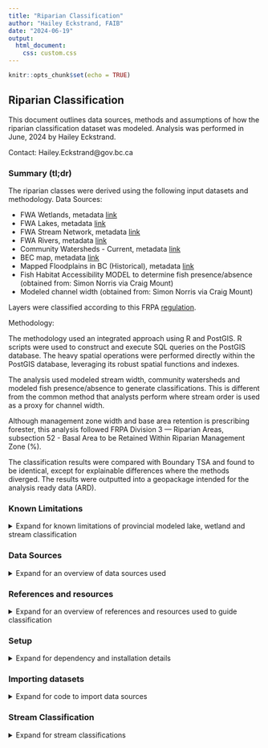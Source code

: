 ---
title: "Riparian Classification"
author: "Hailey Eckstrand, FAIB"
date: "2024-06-19"
output: 
  html_document:
    css: custom.css
---

```{r setup, include=FALSE}
knitr::opts_chunk$set(echo = TRUE)
```

## Riparian Classification

This document outlines data sources, methods and assumptions of how the riparian classification dataset was modeled. Analysis was performed in June, 2024 by Hailey Eckstrand.  

Contact: Hailey.Eckstrand@gov.bc.ca  

### Summary (tl;dr)

The riparian classes were derived using the following input datasets and methodology. 
Data Sources:

* FWA Wetlands, metadata [link](https://catalogue.data.gov.bc.ca/dataset/freshwater-atlas-wetlands)
* FWA Lakes, metadata [link](https://catalogue.data.gov.bc.ca/dataset/freshwater-atlas-lakes)
* FWA Stream Network, metadata [link](https://catalogue.data.gov.bc.ca/dataset/freshwater-atlas-stream-network)
* FWA Rivers, metadata [link](https://catalogue.data.gov.bc.ca/dataset/freshwater-atlas-rivers)
+ Community Watersheds - Current, metadata [link](https://catalogue.data.gov.bc.ca/dataset/community-watersheds-current)
+ BEC map, metadata [link](https://catalogue.data.gov.bc.ca/dataset/bec-map)
+ Mapped Floodplains in BC (Historical), metadata [link](https://catalogue.data.gov.bc.ca/dataset/mapped-floodplains-in-bc-historical-study-area-limits)
+ Fish Habitat Accessibility MODEL to determine fish presence/absence (obtained from: Simon Norris via Craig Mount)
+ Modeled channel width (obtained from: Simon Norris via Craig Mount)

Layers were classified according to this FRPA [regulation](https://www.bclaws.gov.bc.ca/civix/document/id/complete/statreg/14_2004#division_d2e9829).

Methodology: 

The methodology used an integrated approach using R and PostGIS. R scripts were used to construct and execute SQL queries on the PostGIS database. The heavy spatial operations were performed directly within the PostGIS database, leveraging its robust spatial functions and indexes. 

The analysis used modeled stream width, community watersheds and modeled fish presence/absence to generate classifications. This is different from the common method that analysts perform where stream order is used as a proxy for channel width.

Although management zone width and base area retention is prescribing forester, this analysis followed FRPA Division 3 — Riparian Areas, subsection 52 - Basal Area to be Retained Within Riparian Management Zone (%).

The classification results were compared with Boundary TSA and found to be identical, except for explainable differences where the methods diverged.
The results were outputted into a geopackage intended for the analysis ready data (ARD).


### Known Limitations
<details>
  <summary> Expand for known limitations of provincial modeled lake, wetland and stream classification </summary>
  <br>
  
__Analysis Methodology Limitations__

__Double Lined Rivers__ - The classification of double-lined rivers (I.e., FWA Rivers Polygons) differs from regulation. This analysis uses a two-step approach:

1. Each stream reach is classified individually.
2. The most common riparian class among all the stream reaches that intersect with an FWA Rivers Polygon is identified.
The FWA Rivers Polygon is then assigned the most common riparian class from the intersecting stream reaches.

As FWA Rivers are known to be large rivers, it was assumed erroneous if any were classified as S6 (channel width <= 3m), S3 (channel width >= 1.5m and < 5m) or S4 (< 1.5m). Any FWA rivers classified as S6 were altered to S5 and any classified as S3 or S4 were changed to S2. 

Many double-lined rivers were not classified because they lack a stream reach within them. This commonly occurs in braided rivers, where a smaller river polygon is attached to a larger polygon but lacks any stream network linework. In these instances, the FWA polygon was assigned the lowest classification among all touching FWA polygons.

__General Limitations__

__Stream__ - Riparian stream classification can only be assigned if the channels have been measured and sampled for fish presence or absence, which requires field work. As such, no provincial riparian classification database exists. This stream classification model is __not appropriate__ for operational use. It is acceptable for generating broad landscape level summary stats for something like AAC Impacts and TSR.

Lisa Nordin, Aquatic Resources Stewardship Evaluation Office, was contacted to get clarification on regulation. During the email exchange, she identified common misclassifications and other inherent problems with using modeled data and the FWA.


> _"The FWA is unreliable when it comes to water features, especially streams. They are vastly over-represented in the interior and under-represented on the coast."_

> _"I have strong concerns over what might be considered non fish (S5 or S6). Under current regulation it is acceptable to say anything over 20% gradient is non-fish (even though most biologists will tell you certain species can move through those gradients with ease, but except for rare circumstances they aren't likely to reside there). However, it would be incorrect to say everything above a steep gradient or identified barrier is also non-fish if it is less than 20% unless it has been sampled, or field confirmed that all upstream reaches are dry or frozen to the bottom at any time of year. I am not sure what the model is telling you but please do not make that mistake -  when you are mapping it is critical that all reaches less than 20% be identified as a fish stream unless classed otherwise using ground based methods. This is in our current regulation and goes back to the forest practices code days so it isn't new. I can't stress how important this is as we have been seeing misclassifications and subsequent harvesting of reserves. I know this because I have been an expert witness in legal cases where a licensee saw a waterfall and called everything upstream non-fish bearing and harvested it to the edge without sampling. The Forest Practices Board is also tuned into this and runs audits to make sure there is appropriate sampling above barriers to prove a non-fish status.   To try to correct for this, we are currently in the last stages of revising and posting the fish stream identification guidebook and in the meantime posted this 3-page Extension Note [here](https://www2.gov.bc.ca/assets/gov/farming-natural-resources-and-industry/forestry/frep/extension-notes/frep-fish-stream-identifcation_final.pdf)."_

__Wetland__ - Riparian wetland classification relies on the FWA wetlands layer. 

Identified problems with using the FWA wetlands for classify riparian zones for wetlands by Lisa Nordin:

> _"Non classified wetlands (NCWs) are not included management areas. However, it should be noted that in many (many!) cases, NCWs were incorrectly identified as being separate when in fact they are not - sometimes because of a treed section between them and the next wetland that makes a GIS user believe it is not a wetland type, or incorrect spatial vegetation layers. This was occurring so frequently, webinars for practioners were ran on wetland identification and delineation, [link](https://www.fpbc.ca/professional-development/continuing-professional-development/offerings/webinar-recordings/) . The video describes the value of ground verification and site indicators, but there is also some good info on spatial sources of information."_

Lisa is correct to have these concerns about the classification of S5 and S6 streams and non-classified wetlands from an operational perspective. Hence the usage limitations for this modeled dataset.

</details>

### Data Sources
<details>
  <summary> Expand for an overview of data sources used </summary>
  <br>
Data accessed June, 2024

BCGW Data Sources:

* FWA Wetlands, metadata [link](https://catalogue.data.gov.bc.ca/dataset/freshwater-atlas-wetlands)
* FWA Lakes, metadata [link](https://catalogue.data.gov.bc.ca/dataset/freshwater-atlas-lakes)
* FWA Stream Network, metadata [link](https://catalogue.data.gov.bc.ca/dataset/freshwater-atlas-stream-network)
* FWA Rivers, metadata [link](https://catalogue.data.gov.bc.ca/dataset/freshwater-atlas-rivers)
+ Community Watersheds - Current, metadata [link](https://catalogue.data.gov.bc.ca/dataset/community-watersheds-current)
+ BEC map, metadata [link](https://catalogue.data.gov.bc.ca/dataset/bec-map)
+ Mapped Floodplains in BC (Historical), metadata [link](https://catalogue.data.gov.bc.ca/dataset/mapped-floodplains-in-bc-historical-study-area-limits)

Externally provided data sources:

* __FREP riparian 2006 - 2023 monitoring data__ - Lisa Nordin has provided an abbreviated version of the data. Sensitive fields were removed and it was recommended to use Albers for the spatial coordinates as the data specialist ensures Albers is correct.
  + Filename: `data/input/June13_Riparian data_for_FAIB.xlsx`
  
* __Fish Habitat Accessibility MODEL__ - Fish presence/absence is required to determine stream classification. The provincial BC Fish Passage database was obtained with the approval of Craig Mount. Approval was granted provided the usage is not for operational purposes as the model is only appropriate for use as a broad landscape analysis tool. The dataset was provided by Simon Norris, the Fish Passage contractor. Dataset contains linear_feature_id, allowing them to be related to the FWA stream network table.
  + Filename: `data/input/fishpassage.gpkg.zip`

* __Channel width__ - Also provided by Craig Mount. The channel width model is invalid when the contributing area is outside BC. There is no field that identifies when contributing area extends to outside BC. Note from Simon, June 19, 2024 - "Some progress is being made on that though - turns out Daniel W at the Cultus Lake lab has done the required trans-boundary stream work. He is sharing the data - I haven't seen it yet but I hope to be able to incorporate fixed per-stream upstream area numbers in fwapg sometime soon." The dataset was also provided by Simon Norris. Dataset contains linear_feature_id, allowing them to be related to the FWA stream network table.
  + Filename: `data/input/fwa_stream_networks_channel_width.csv.gz`


Description of how channel width was calculated:  
•	“To obtain estimates of channel width upstream of crossing locations, where available, bcfishpass was utilized to pull average channel gradients from Fisheries Information Summary System (FISS) site assessment data (MoE 2019b) or PSCIS assessment data (MoE 2021) and associate with stream segment lines. When both FISS and PSCIS values were associated with a particular stream segment, or multiple FISS channel widths are available a mean of the average channel widths was used. To model channel width for 2nd order and above stream segments without associated FISS or PSCIS sites, first fwapg was used to estimate the drainage area upstream of the segment. Then, rasters from ClimateBC (Wang et al. 2012) were downloaded to a postgresql database, sampled for upstream watershed areas associated with each stream segment and a mean annual precipitation weighted by upstream watershed area was calculated. In early 2021, Bayesian statistical methods were developed to predict channel width in all provincial freshwater atlas stream segments where width measurements had not previously been measured in the field. The model was based on the relationship between watershed area and mean annual precipitation weighted by upstream watershed area (Thorley and Irvine 2021). In December of 2021, Thorley and Irvine (2021) methods were updated using on a power model derived by Finnegan et al. (2005) which relates stream discharge to watershed area and mean annual precipitation. Data (n = 24849) on watershed size, mean annual precipitation and measured channel width was extracted from the provincial freshwater atlas (FLNRORD 2021; GeoBC 2022), the BC Data Catalogue fisheries datasets (MoE 2020b, 2021) and Wang et al. (2012) utilizing bcfishpass (Norris [2020] 2021) and fwapg (Norris [2019] 2021). Details of this analysis and subsequent outputs can be reviewed [here](https://www.poissonconsulting.ca/f/859859031) (Thorley, Norris, and Irvine 2021).”  Reference: BC Fish Passage [paper](https://a100.gov.bc.ca/pub/acat/documents/r62435/PEA_F23_F_3761_DCA_1697814406164_EFF767D4C4.pdf)

Channel width code - https://github.com/smnorris/fwapg/tree/main/extras/channel_width/sql

</details>

### References and resources
<details>
  <summary> Expand for an overview of references and resources used to guide classification </summary>
  <br>

__Regulation__
The riparian classification requirements were primarily guided by the Forest and Range Practices Act, Forest Planning and Practices Regulation (FPPR) [link](https://www.bclaws.gov.bc.ca/civix/document/id/complete/statreg/14_2004#division_d2e9829). Specific subsection: Division 3 - Riparian Areas.

__Timber Supply Area Examples__

Rhian's example
file:///G:/!Workgrp/Analysts/!Project/TSA_Projects/active/KootenayLake_TSA13/TSR4/AnalysisReport/TSA13_TSR4_AnalysisReport/03-data-analysis.html#riparian-analysis

__Wetland additional notes__: When classifying W5 wetlands, the regulation states:

> _"(a) the area contains:  
  (i) two or more W1 wetlands located within 100 m of each other,  
  (ii) a W1 wetland and one or more non-W1 wetlands, all of which are within 80 m of each other, or  
  (iii) two or more non-W1 wetlands located within 60 m of each other, and  
(b) the combined size of the wetlands, excluding the upland areas, is 5 ha or larger."_


It was unclear whether "non-W1 wetlands" included non-classified wetlands and unclear whether bullet (i) should be read as having an "or" at the end of the line. Clarification was given by Lisa Nordin:

> _"The FPPR definitions carried over from the Code and are based on those in the FPC Riparian Management Area Guidebook (which is no longer referenced in our regulation). The W5 class is a wetland complex meaning there are 2 or more individual wetlands with overlapping RMAs. The FPPR s.48(2) is just outlining the distance when that would occur. So, a W1 has an RMA of 50. To have two of them overlap, you would need a distance of less than 100m between them.  W2, W3, and W4 wetlands have RMAs of 30. So if you had one W1 and any one of the others, then 80m is your max overlap distance. Two of the smaller wetlands together would be 60m, but the polygon (including the distance between them) has to be more than 5 ha for it to be a W5, hence the "and" after iii. 
To answer your second questions, unfortunately NCWs are not included in the W5 classification because they do not have an RMA associated with them."_

</details>

### Setup
<details>
  <summary> Expand for dependency and installation details </summary>
  <br>
The analysis requires the use of the FAIB `dadmtools` R package. For installation and set up instructions, please see Github repo [link](https://github.com/bcgov/FAIB_DADMTOOLS). 


#### __R libraries__
Once the setup is done for R `dadmtools` R package, bring in the required libraries needed for the analysis
```{r eval= FALSE}
## The following 2 lines are for your first time installing dadmtools library
install.packages("devtools")
library(devtools)
##install_github("bcgov/FAIB_DADMTOOLS")
install_github("IaianMcDougall/FAIB_DADMTOOLS")
install.packages("dplyr")

```


#### __R custom functions used in analysis__

In the repository, the functions exists at:
`src/utils/functions.R` and can be accessed via calling:

```{r eval= FALSE}
source('src/utils/functions.R')
```

However, it is expected that people using this Markdown may want access to functions within this doc. They are provided below.

```{r eval= FALSE}
library(dadmtools)

conn_list <- dadmtools::get_pg_conn_list()
import_bcgw_to_pg <- function(
                                src_schema    = "WHSE_BASEMAPPING",
                                src_layer     = "GBA_RAILWAY_TRACKS_SP",
                								fdw_schema    = "load",
                								dst_schema    = "whse_sp",
                								dst_layer     = "GBA_RAILWAY_TRACKS_SP",
                                layer_id      = "railway_track_id",
                                geometry_name = "shape",
                                geometry_type = "MultiLineString",
                                grouping_name = "railway",
                                conn_list

) {
	query <- glue('DROP FOREIGN TABLE IF EXISTS {fdw_schema}.{src_layer};')
	run_sql_r(query, conn_list)
	query <- glue('IMPORT FOREIGN SCHEMA "{src_schema}" LIMIT TO ({src_layer}) FROM SERVER oradb INTO {fdw_schema};')
	run_sql_r(query, conn_list)
	query <- glue('DROP TABLE IF EXISTS {dst_schema}.{dst_layer};')
	run_sql_r(query, conn_list)
	if (is.null(grouping_name)){
	query <- glue("CREATE TABLE {dst_schema}.{dst_layer} as
	SELECT
		{layer_id},
		ST_Force2d({geometry_name})::geometry({geometry_type}, 3005) as geom
	FROM
		{fdw_schema}.{src_layer};")
	} else {
	query <- glue("CREATE TABLE {dst_schema}.{dst_layer} as
	SELECT
		{layer_id},
		'{grouping_name}'::text as grouping_name,
		ST_Force2d({geometry_name})::geometry({geometry_type}, 3005) as geom
	FROM
		{fdw_schema}.{src_layer};")
	}
	run_sql_r(query, conn_list)
	query <- glue('CREATE INDEX {dst_layer}_geom_idx on {dst_schema}.{dst_layer} USING gist(geom);')
	run_sql_r(query, conn_list)
}

check_id_in_df <- function(df, id, grouping_id) {
  # Check if there are any rows where waterbody_poly_id equals current_waterbody_poly_id
  if (is.null(grouping_id)){
    any(df$waterbody_poly_id == id)
  } else {
	any(df$waterbody_poly_id == id & df$grouping_id == grouping_id)
  }
}


remove_from_list <- function(ids_to_check, id) {
  keep <- sapply(ids_to_check, function(x) x != id)
  return(ids_to_check[keep])
}

group_overlapping_ids <- function(df, field1, field2) {
  ## create an empty df and name the columns
  new_df <- data.frame(matrix(ncol = 2, nrow = 0))
  names(new_df) <- c('grouping_id', field1)

  # Loop through each row of the original data frame
  for (wetland_i in 1:nrow(df)) {
    # Get the current row's waterbody_poly_id and overlapping_waterbody_poly_id
    # ensure to handle if there are multiple waterbody_poly_id's that match the waterbody_poly_id of i
    matching_rows <- which(df[, field1] == df[, field1][wetland_i])
    current_waterbody_poly_id <- df[, field1][wetland_i]
    current_overlapping_waterbody_poly_id <- df[, field2][matching_rows]
  	## if new_df already has an instance on the current waterbody_poly_id, skip
    if (check_id_in_df(new_df, current_waterbody_poly_id, grouping_id=NULL)) {
    	next
    }
    # Append the current grouping_id and waterbody_poly_id to the new data frame
    # print(glue('Appending A {wetland_i}, {current_waterbody_poly_id}'))
    new_df <- rbind(new_df, data.frame(grouping_id = wetland_i, setNames(list(current_waterbody_poly_id), field1)))
    # Append the current grouping_id and current_waterbody_poly_id(s) to the new data frame
    # print(glue('Appending A {rep(wetland_i, length(current_overlapping_waterbody_poly_id))}, {current_overlapping_waterbody_poly_id}'))
	new_rows <- data.frame(
  							grouping_id = rep(wetland_i, length(current_overlapping_waterbody_poly_id)),
  							setNames(list(current_overlapping_waterbody_poly_id), field1)
	)		
    new_df <- rbind(new_df, new_rows)
  	
    # Assign overlapping ids to a list
    if (length(current_overlapping_waterbody_poly_id) > 1){
      ids_to_check <- as.list(current_overlapping_waterbody_poly_id)
    } else {
  	  ids_to_check <- list(current_overlapping_waterbody_poly_id)
    }
	## Iterate over the overlapping ids in a recursive like loop to capture the ids that overlap
	## the iteration ensure to capture the entire wetland complex
    while (length(ids_to_check) > 0) {
      for (id_to_check in ids_to_check) {
  		
  		# print(glue('Assessing id: {id_to_check}'))
        # Check for any records in waterbody_poly_id that match the current overlapping_waterbody_poly_id
        matching_rows <- which(df[, field1] == id_to_check)
        # If there are matching rows, append their overlapping_waterbody_poly_id to the new data frame with the initial grouping_id
        if (length(matching_rows) > 0) {
  		  current_overlapping_waterbody_poly_id <- df[, field2][matching_rows]
  		  if (length(current_overlapping_waterbody_poly_id) > 1){
  		  	new_ids_to_check <- as.list(current_overlapping_waterbody_poly_id)
  		  } else {
  		  	new_ids_to_check <- list(current_overlapping_waterbody_poly_id)
  		  }
  		  # Append the current grouping_id and overlap_id to the new data frame
  		  for (overlap_id in new_ids_to_check) {
  		    ## only rbind if it doesn't already exist
  		    if (!(check_id_in_df(new_df, overlap_id, wetland_i))) {
  		  	# print(glue('Appending L {wetland_i}, {overlap_id}'))
		  	new_df <- rbind(new_df, data.frame(grouping_id = wetland_i, setNames(list(overlap_id), field1)))
  		  	# print(glue('Adding {overlap_id} to ids_to_check'))
  		  	ids_to_check <- append(ids_to_check, list(overlap_id))
  		    }	
  		  }
  		  # remove id from ids to check
  		  # print(glue('removing a {id_to_check} from ids_to_check'))
  		  ids_to_check <- remove_from_list(ids_to_check, id_to_check)
        } else {
  		  # print(glue('removing b {id_to_check} from ids_to_check'))
  		  ids_to_check <- remove_from_list(ids_to_check, id_to_check)
  	    }
      }
    }
  }
  return(new_df)
}

## Test out group_overlapping_ids function
# test_input <- data.frame(
#   waterbody_poly_id             = c(10, 10, 11, 21, 20, 20, 24, 55, 22, 22, 22, 20),
#   overlapping_waterbody_poly_id = c(20, 21, 22, 23, 24, 25, 55, 66, 88, 89, 11, 10)
# )

# expected_results <- data.frame(
# 	grouping_id       = c(1 ,1 ,1 ,1 ,1 ,1 ,1 ,1 ,3 ,3 ,3 ,3 ),
# 	waterbody_poly_id = c(10,20,21,24,25,23,55,66,11,22,88,89)
# )

# results <- group_overlapping_ids(test_input, 'waterbody_poly_id', 'overlapping_waterbody_poly_id')
# all.equal(results, expected_results)

```

</details>

### Importing datasets
<details>
  <summary> Expand for code to import data sources </summary>
  <br>

`src/analysis/1.riparian-import-layers.R`
```{r eval= FALSE}
library(dadmtools)
source('src/utils/functions.R')

conn_list <- faibDataManagement::get_pg_conn_list()

## WHSE_BASEMAPPING.FWA_STREAM_NETWORKS_SP
import_bcgw_to_pg(src_schema = "WHSE_BASEMAPPING",
				  src_layer     = "FWA_STREAM_NETWORKS_SP",
				  fdw_schema    = "load",
				  dst_schema    = "whse_sp",
				  dst_layer     = "FWA_STREAM_NETWORKS_SP",
				  layer_id      = "linear_feature_id, watershed_group_id, edge_type, blue_line_key, watershed_key, fwa_watershed_code, local_watershed_code,watershed_group_code, downstream_route_measure, length_metre, gnis_name, stream_order, stream_magnitude",
				  geometry_name = "geometry",
				  geometry_type = "MultiLineString",
				  grouping_name = "stream",
				  conn_list  = conn_list)

## WHSE_BASEMAPPING.FWA_LAKES_POLY
import_bcgw_to_pg(src_schema = "WHSE_BASEMAPPING",
				  src_layer     = "FWA_LAKES_POLY",
				  fdw_schema    = "load",
				  dst_schema    = "whse_sp",
				  dst_layer     = "FWA_LAKES_POLY",
				  layer_id      = "waterbody_poly_id,watershed_group_id,waterbody_type,gnis_name_1,fwa_watershed_code,local_watershed_code,watershed_group_code,left_right_tributary,feature_area_sqm,feature_length_m",
				  geometry_name = "geometry",
				  geometry_type = "MultiPolygon",
				  grouping_name = NULL,
				  conn_list  = conn_list)

## WHSE_BASEMAPPING.FWA_WETLANDS_POLY
import_bcgw_to_pg(src_schema= "WHSE_BASEMAPPING",
				  src_layer     = "FWA_WETLANDS_POLY",
				  fdw_schema    = "load",
				  dst_schema    = "whse_sp",
				  dst_layer     = "FWA_WETLANDS_POLY",
				  layer_id      = "waterbody_poly_id,watershed_group_id,waterbody_type,gnis_name_1,fwa_watershed_code,local_watershed_code,watershed_group_code,left_right_tributary,feature_area_sqm,feature_length_m",
				  geometry_name = "geometry",
				  geometry_type = "MultiPolygon",
				  grouping_name = NULL,
				  conn_list  = conn_list)


## Rationale: Needed to calculate riparian buffers
## WHSE_WATER_MANAGEMENT.WLS_COMMUNITY_WS_PUB_SVW
import_bcgw_to_pg(src_schema = "WHSE_WATER_MANAGEMENT",
				  src_layer     = "WLS_COMMUNITY_WS_PUB_SVW",
				  fdw_schema    = "load",
				  dst_schema    = "whse_sp",
				  dst_layer     = "WLS_COMMUNITY_WS_PUB_SVW",
				  layer_id      = "wls_cw_sysid, cw_code, cw_name, cw_source_name, pod_number, cw_legislation, cw_date_created, cw_status, organization",
				  geometry_name = "shape",
				  geometry_type = "MultiPolygon",
				  grouping_name = NULL,
				  conn_list  = conn_list)

## Rationale: Needed to calculate riparian buffers
## whse_forest_vegetation.bec_biogeoclimatic_poly
import_bcgw_to_pg(src_schema = "WHSE_FOREST_VEGETATION",
				  src_layer     = "bec_biogeoclimatic_poly",
				  fdw_schema    = "load",
				  dst_schema    = "whse_sp",
				  dst_layer     = "bec_biogeoclimatic_poly",
				  layer_id      = "zone, subzone, variant, phase, natural_disturbance, map_label, bgc_label, zone_name, subzone_name, variant_name, phase_name, natural_disturbance_name, feature_area_sqm, feature_length_m",
				  geometry_name = "geometry",
				  geometry_type = "MultiPolygon",
				  grouping_name = NULL,
				  conn_list  = conn_list)

## Rationale: channel width needed to calculate riparian buffers
## Data source from Simon Norris/Craig Mount
## see data\raw\raw_README.txt for further details
query <- "DROP TABLE IF EXISTS whse_sp.fwa_stream_networks_channel_width;"
run_sql_r(query, conn_list)
query <- "CREATE TABLE whse_sp.fwa_stream_networks_channel_width
(
    linear_feature_id integer,
    channel_width_source character varying(50),
    channel_width real
)
TABLESPACE pg_default;"
run_sql_r(query, conn_list)
query <- "COPY whse_sp.fwa_stream_networks_channel_width from 'data\\input\\fwa_stream_networks_channel_width.csv' CSV HEADER"
run_sql_r(query, conn_list)

## Rationale: channel width needed to calculate riparian buffers
## Data source from Simon Norris/Craig Mount
## see data\raw\raw_README.txt for further details
src_path <- "data\\input\\fishpassage.gpkg"
src_lyr <- "modelled_habitat_potential"
## import the integratedroads buffers using ogr2ogr
ogr_cmd <- glue('ogr2ogr -overwrite -a_srs EPSG:3005 -nln {src_lyr} -lco SCHEMA=whse_sp -nlt MULTILINESTRING -lco OVERWRITE=YES --config PG_USE_COPY YES -f PostgreSQL PG:dbname=prov_data {src_path}')
# Execute the command
print(ogr_cmd)
system(ogr_cmd)

## Manually edit down the original excel spreadsheet to only include needed columns
query <- "DROP TABLE IF EXISTS whse_sp.june13_riparian_data_for_faib"
run_sql_r(query, conn_list)
query <- "CREATE TABLE IF NOT EXISTS whse_sp.june13_riparian_data_for_faib
(
	objectid integer,
    evaluation_year integer,
    evaluation_date character varying(50),
    year_of_harvest integer,
    stream_name character varying(50),
    stream_class_in_field character varying(50),
    channel_depth real,
    channel_width real,
    channel_gradient_pct real,
    bcalbers_easting double precision,
    bcalbers_northing double precision
)

TABLESPACE pg_default;"
run_sql_r(query, conn_list)
query <- "COPY whse_sp.june13_riparian_data_for_faib from 'data\\input\\June13_Riparian data_for_FAIB.csv' CSV HEADER"
run_sql_r(query, conn_list)
```
</details>


### Stream Classification
<details>
  <summary> Expand for stream classifications </summary>
  <br>
  
#### Pre-Processing
<details>
  <summary> Expand for pre-processing steps </summary>
  <br>

__Importing FREP Data__  

Add geometry field to the FREP monitoring data
```{r eval = FALSE}
conn_list <- dadmtools::get_pg_conn_list()
query <- "ALTER TABLE whse_sp.june13_riparian_data_for_faib DROP COLUMN IF NOT EXISTS geom;"
run_sql_r(query, conn_list)
query <- "ALTER TABLE whse_sp.june13_riparian_data_for_faib ADD COLUMN IF NOT EXISTS geom Geometry(Point, 3005);"
run_sql_r(query, conn_list)

query <- "UPDATE whse_sp.june13_riparian_data_for_faib SET geom = ST_SetSRID(ST_Point(bcalbers_easting, bcalbers_northing), 3005);"
run_sql_r(query, conpg_conn_listn_list)
```

Add a linking key (Ie. `modelled_habitat_potential_fid`) to `whse_sp.june13_riparian_data_for_faib` with the fid of the nearest linestring of `whse_sp.modelled_habitat_potential`
```{r eval = FALSE}
query <- "ALTER TABLE whse_sp.june13_riparian_data_for_faib DROP COLUMN IF EXISTS modelled_habitat_potential_fid;"
run_sql_r(query, conn_list)
query <- "ALTER TABLE whse_sp.june13_riparian_data_for_faib ADD COLUMN modelled_habitat_potential_fid INTEGER;"
run_sql_r(query, conn_list)

query <- "ALTER TABLE whse_sp.june13_riparian_data_for_faib DROP COLUMN IF EXISTS distance_to_line;"
run_sql_r(query, conn_list)
query <- "ALTER TABLE whse_sp.june13_riparian_data_for_faib ADD COLUMN distance_to_line real;"
run_sql_r(query, conn_list)

query <- "WITH nearest_lines AS (
    SELECT
        r.objectid AS point_fid,
        l.fid AS line_fid,
		l.distance
    FROM
        whse_sp.june13_riparian_data_for_faib r
    CROSS JOIN LATERAL (
        SELECT 
		fid,
		ST_Distance(r.geom, l.geom) as distance
        FROM whse_sp.modelled_habitat_potential l
        ORDER BY r.geom <-> l.geom
        LIMIT 1
    ) l
)
UPDATE whse_sp.june13_riparian_data_for_faib r
SET 
	modelled_habitat_potential_fid = nl.line_fid,
	distance_to_line= nl.distance
FROM 
	nearest_lines nl
WHERE 
	r.objectid = nl.point_fid;"
run_sql_r(query, conn_list)

```


__Getting ready for stream classification__

Add fields to `whse_sp.modelled_habitat_potential` for later use
```{r eval = FALSE}
query <- "ALTER TABLE whse_sp.modelled_habitat_potential DROP COLUMN IF EXISTS riparian_class;"
run_sql_r(query, conn_list)
query <- "ALTER TABLE whse_sp.modelled_habitat_potential ADD COLUMN IF NOT EXISTS riparian_class varchar(3);"
run_sql_r(query, conn_list)
query <- "ALTER TABLE whse_sp.modelled_habitat_potential DROP COLUMN IF EXISTS riparian_class_reason;"
run_sql_r(query, conn_list)
query <- "ALTER TABLE whse_sp.modelled_habitat_potential ADD COLUMN IF NOT EXISTS riparian_class_reason text;"
run_sql_r(query, conn_list)
query <- "ALTER TABLE whse_sp.modelled_habitat_potential DROP COLUMN IF EXISTS riparian_data_source;"
run_sql_r(query, conn_list)
query <- "ALTER TABLE whse_sp.modelled_habitat_potential ADD COLUMN IF NOT EXISTS riparian_data_source text;"
run_sql_r(query, conn_list)
```

Update `whse_sp.modelled_habitat_potential` with modeled channel_width
```{r eval = FALSE}
print(glue('Updating whse_sp.modelled_habitat_potential with channel width'))
query <- "ALTER TABLE whse_sp.modelled_habitat_potential ADD COLUMN IF NOT EXISTS channel_width real;"
run_sql_r(query, conn_list)
query <- "ALTER TABLE whse_sp.modelled_habitat_potential ADD COLUMN IF NOT EXISTS channel_width_source text;"
run_sql_r(query, conn_list)
query <- "UPDATE whse_sp.modelled_habitat_potential SET channel_width_source = a.channel_width_source, channel_width = a.channel_width FROM whse_sp.fwa_stream_networks_channel_width a WHERE a.linear_feature_id = whse_sp.modelled_habitat_potential.linear_feature_id;"
run_sql_r(query, conn_list)
```

In order to easily calculate which linestrings are within community watersheds, generate a geometry of the centerpoint on the linestring.  
The function requires linestring (present geometry is MultiLineString) so first calculate an interim Linestring geometry.  
Luckily all lines are single multilinestrings so it is a straight conversion

```{r eval = FALSE}

query <- "ALTER TABLE whse_sp.modelled_habitat_potential ADD COLUMN IF NOT EXISTS geom_ls geometry(LineString, 3005);"
run_sql_r(query, conn_list)
query <- "WITH a AS (
SELECT
	fid,
	(ST_Dump(geom)).geom AS geom
FROM
	whse_sp.modelled_habitat_potential
)
UPDATE whse_sp.modelled_habitat_potential s SET geom_ls = a.geom
FROM
a WHERE s.fid = a.fid"
run_sql_r(query, conn_list)

## generate the centerpoint
query <- "ALTER TABLE whse_sp.modelled_habitat_potential ADD COLUMN IF NOT EXISTS line_center_point geometry(Point, 3005);"
run_sql_r(query, conn_list)
query <- "UPDATE whse_sp.modelled_habitat_potential s SET line_center_point = ST_LineInterpolatePoint(geom_ls, 0.5);"
run_sql_r(query, conn_list)

## create an index on the center point
query <- "DROP INDEX IF EXISTS whse_sp.modelled_habitat_potential_center_point_idx;"
run_sql_r(query, conn_list)
query <- "CREATE INDEX modelled_habitat_potential_center_point_idx ON whse_sp.modelled_habitat_potential USING gist(line_center_point);"
run_sql_r(query, conn_list)
query <- "ANALYZE whse_sp.modelled_habitat_potential;"
run_sql_r(query, conn_list)

## drop the interim linestring geometry
query <- "ALTER TABLE whse_sp.modelled_habitat_potential DROP COLUMN IF EXISTS geom_ls"
run_sql_r(query, conn_list)

query <- "ALTER TABLE whse_sp.modelled_habitat_potential ADD COLUMN IF NOT EXISTS community_watershed boolean DEFAULT False;"
run_sql_r(query, conn_list)

query <- "WITH a AS (
SELECT
	stream.linear_feature_id
FROM	
	whse_sp.modelled_habitat_potential stream
JOIN
	whse_sp.wls_community_ws_pub_svw cw
ON
	ST_Intersects(cw.geom, stream.line_center_point)
)
UPDATE 
  whse_sp.modelled_habitat_potential s 
SET 
  community_watershed = True
FROM 
  a 
WHERE 
  a.linear_feature_id = s.linear_feature_id;"
run_sql_r(query, conn_list)


```
Add some indexes for speed
```{r eval = FALSE}
query <- "CREATE INDEX modelled_habitat_potential_fish_idx ON whse_sp.modelled_habitat_potential USING btree(fish_habitat)"
run_sql_r(query, conn_list)

query <- "CREATE INDEX modelled_habitat_potential_comm_ws_idx ON whse_sp.modelled_habitat_potential USING btree(community_watershed)"
run_sql_r(query, conn_list)

query <- "CREATE INDEX modelled_habitat_potential_width_idx ON whse_sp.modelled_habitat_potential USING btree(channel_width)"
run_sql_r(query, conn_list)

query <- "ANALYZE whse_sp.modelled_habitat_potential"
run_sql_r(query, conn_list)
```

Bring in manually created dataset of stream id's within floodplain where the width was less than 100m
```{r eval = FALSE}
library(dadmtools)

run_sql_psql(sql_var = NULL, sql_file = 'data//input//stream_reaches_within_floodplain_where_width_less_100m.sql', pg_db = 'prov_data', host = 'localhost')
```
It is known that any stream reach from the Fish Habitat Accessibility MODEL (I.e. fish passage dataset) that has a contributing area outside BC will be invalid. In order to identify those stream reaches, bring in the manually created dataset of stream id's where contributing area is outside BC. This table was initialized by using Simon Norris's [fwapg](https://github.com/smnorris/fwapg) package and then iterating over every blue_line_key in the province using this [function](https://github.com/smnorris/fwapg/blob/main/db/functions/FWA_UpstreamBorderCrossings.sql). See helper script here: `src/analysis/2.riparian-fwapg-pre-processing.R`. The results stream reaches were manually reviewed and removed if ~ 80-90% of the contributing area was within BC. Stream reaches identified as having contributing area's outside BC were compared with Foundry Spatial's BC Water Tools watershed reporting tool (where watersheds extend outside the province in the following NRO regions: Skeena, Peace, Omineca, Kootenay). 

The channel width for identified stream reaches with contributing area's outside BC's channel_width are set to NULL.
```{r eval = FALSE}
library(dadmtools)
conn_list <- dadmtools::get_pg_conn_list()

query <- "UPDATE whse_sp.modelled_habitat_potential SET riparian_class = NULL, riparian_class_reason = NULL"
run_sql_r(query, conn_list)

run_sql_psql(sql_var = NULL, sql_file = 'data//input//stream_reaches_with_contributing_areas_outside_BC.sql', pg_db = 'prov_data', host = 'localhost')


query <- "UPDATE whse_sp.modelled_habitat_potential a SET channel_width = NULL FROM public.stream_reaches_with_contributing_areas_outside_bc outside_bc where outside_bc.linear_feature_id = a.linear_feature_id;"
run_sql_r(query, conn_list)
```


#### Classification
<details>
  <summary> Expand for stream classification </summary>
  <br>

Calculate the stream classification according to the rules found [here](https://www.bclaws.gov.bc.ca/civix/document/id/complete/statreg/14_2004#division_d2e9829)  

Ensure riparian columns are reset prior to analysis
```{r eval = FALSE}
library(dadmtools)
conn_list <- dadmtools::get_pg_conn_list()

query <- "UPDATE whse_sp.modelled_habitat_potential SET riparian_class = NULL, riparian_class_reason = NULL, riparian_data_source = NULL;"
run_sql_r(query, conn_list)
```


__Calculate S1A streams:__

> _"(2) A stream that is a fish stream or is located in a community watershed has the following riparian class:
 (a) S1A, if the stream averages, over a one km length, either a stream width or an active flood plain width of 100 m or greater;"_


```{r eval = FALSE}
query <- "
WITH main_rivers AS (
	-- retrieve streams with channel width >= 100 and in community watershed or has fish
	SELECT
		fid
	FROM
		whse_sp.modelled_habitat_potential
	WHERE
		channel_width >= 100
	AND
		(
			fish_habitat != 'NON FISH HABITAT'
		OR
			community_watershed
		)
	AND
		-- remove certain fcode labels as they place an endpoint on the stream at confluences we want to avoid ending at
		-- in order to get the full river length
		fwa_fcode_label IN ('Construction Line - Main Connector','Construction Line - Main Flow')
	UNION -- UNION will remove duplicates between upper & lower results (rather than UNION ALL)
	-- combine with streams within floodplain where plain width >= 100 and in community watershed or has fish
	SELECT
	  fishy_streams.fid
	FROM
	  whse_sp.modelled_habitat_potential fishy_streams
	JOIN
	  whse_sp.cwb_floodplains_bc_area_sp floodplain
	ON
	  ST_Contains(floodplain.geom, fishy_streams.line_center_point)
	LEFT JOIN
	  public.stream_reaches_within_floodplain_where_width_less_100m to_exclude
	ON
		to_exclude.linear_feature_id != fishy_streams.linear_feature_id
	WHERE
			(
				fishy_streams.fish_habitat != 'NON FISH HABITAT'
			OR
				fishy_streams.community_watershed
			)
	AND
	  fwa_fcode_label IN ('Construction Line - Main Connector','Construction Line - Main Flow')

) , main_rivers_merged AS (
	SELECT
		(ST_Dump(ST_LineMerge(ST_Collect(geom)))).geom as geom
	FROM
		main_rivers
	JOIN
		whse_sp.modelled_habitat_potential USING (fid)
), main_rivers_merged_length_g_1km AS (
	SELECT
 		geom
	FROM
		main_rivers_merged 	
	WHERE
		ST_Length(geom) > 1000 -- filter where selected merged streams' length > 1000m
), secondary_rivers AS (
	-- retrieve streams with channel width >= 100 and in community watershed or has fish
	SELECT
		fid
	FROM
		whse_sp.modelled_habitat_potential
	WHERE
		channel_width >= 100
	AND
		(
			fish_habitat != 'NON FISH HABITAT'
		OR
			community_watershed
		)
	AND
		-- remove other fcode labels as they place an endpoint on the stream at confluences we want to avoid ending at
		-- in order to get the full river length
		fwa_fcode_label NOT IN ('Construction Line - Main Connector','Construction Line - Main Flow', 'Construction Line - Lake Arm')
	UNION -- UNION will remove duplicates between upper & lower results (rather than UNION ALL)
	-- combine with streams within floodplain where plain width >= 100
	SELECT
	  fishy_streams.fid
	FROM
	  whse_sp.modelled_habitat_potential fishy_streams
	JOIN
	  whse_sp.cwb_floodplains_bc_area_sp floodplain
	ON
	  ST_Contains(floodplain.geom, fishy_streams.line_center_point)
	LEFT JOIN
	  public.stream_reaches_within_floodplain_where_width_less_100m to_exclude
	ON
		to_exclude.linear_feature_id != fishy_streams.linear_feature_id
	WHERE
			(
				fishy_streams.fish_habitat != 'NON FISH HABITAT'
			OR
				fishy_streams.community_watershed
			)
	AND
	  fwa_fcode_label NOT IN ('Construction Line - Main Connector','Construction Line - Main Flow', 'Construction Line - Lake Arm')
), secondary_rivers_merged AS (
	SELECT
		(ST_Dump(ST_LineMerge(ST_Collect(geom)))).geom as geom
	FROM
		secondary_rivers
	JOIN
		whse_sp.modelled_habitat_potential USING (fid)
), secondary_rivers_merged_length_g_1km AS (
	SELECT
 		geom
	FROM
		secondary_rivers_merged 	
	WHERE
		ST_Length(geom) > 1000 -- filter where selected merged streams' length > 1000m	
), combined as (
	SELECT
  		geom 
	FROM
	 	secondary_rivers_merged_length_g_1km
	UNION ALL
	SELECT 
  		geom
	FROM
	  	main_rivers_merged_length_g_1km
), filtered_s1a as (
SELECT
	fishy_streams.fid,
	fishy_streams.geom
FROM
	whse_sp.modelled_habitat_potential fishy_streams
JOIN
	combined
ON
	ST_DWithin(fishy_streams.line_center_point, combined.geom, 1) -- join with original table to get the fid
)
UPDATE 
  whse_sp.modelled_habitat_potential 
SET 
  riparian_class = 'S1A', 
	riparian_class_reason = 'stream averages, over a one km length, either a stream width or an active flood plain width of 100 m or greater',
	riparian_data_source = 'Fish Habitat Accessibility MODEL; WHSE_WATER_MANAGEMENT.WLS_COMMUNITY_WS_PUB_SVW; WHSE_BASEMAPPING.CWB_FLOODPLAINS_BC_AREA_SP; Modeled channel width'
FROM
	filtered_s1a
WHERE 
	filtered_s1a.fid = whse_sp.modelled_habitat_potential.fid"
run_sql_r(query, conn_list)

```
__Calculate S1B streams:__
> _"(b) S1B, if the stream width is greater than 20 m but the stream does not have a riparian class of S1A"_

```{r eval = FALSE}
query <- "UPDATE 
	whse_sp.modelled_habitat_potential 
SET
	riparian_class = 'S1B',
	riparian_class_reason = 'stream that is a fish stream or is located in a community watershed and width is greater than 20 m but the stream does not have a riparian class of S1A',
	riparian_data_source = 'Fish Habitat Accessibility MODEL; WHSE_WATER_MANAGEMENT.WLS_COMMUNITY_WS_PUB_SVW; WHSE_BASEMAPPING.CWB_FLOODPLAINS_BC_AREA_SP; Modeled channel width'
WHERE
	channel_width >= 20
AND
	channel_width < 100
AND
	(
		fish_habitat != 'NON FISH HABITAT'
	OR
		community_watershed
  )
AND
  riparian_class IS NULL;"
run_sql_r(query, conn_list)
```
__Calculate S2 streams:__
> _"(c) S2, if the stream width is not less than 5 m but not more than 20 m"_

```{r eval = FALSE}
query <- "UPDATE 
	whse_sp.modelled_habitat_potential 
SET
	riparian_class = 'S2',
	riparian_class_reason = 'stream that is a fish stream or is located in a community watershed and width is not less than 5 m but not more than 20 m',
	riparian_data_source = 'Fish Habitat Accessibility MODEL; WHSE_WATER_MANAGEMENT.WLS_COMMUNITY_WS_PUB_SVW; Modeled channel width'
WHERE
	channel_width >= 5
AND
	channel_width < 20
AND
	(
		fish_habitat != 'NON FISH HABITAT'
	OR
		community_watershed
  )
AND
  riparian_class IS NULL;"
run_sql_r(query, conn_list)

```

__Calculate S3 streams:__
> _"(d)S3, if the stream width is not less than 1.5 m but is less than 5 m;"_

```{r eval = FALSE}
query <- "UPDATE 
	whse_sp.modelled_habitat_potential 
SET
	riparian_class = 'S3',
	riparian_class_reason = 'stream that is a fish stream or is located in a community watershed and width is not less than 1.5 m but is less than 5 m;',
	riparian_data_source = 'Fish Habitat Accessibility MODEL; WHSE_WATER_MANAGEMENT.WLS_COMMUNITY_WS_PUB_SVW; Modeled channel width'
WHERE
	channel_width >= 1.5
AND
	channel_width < 5
AND
	(
		fish_habitat != 'NON FISH HABITAT'
	OR
		community_watershed
  )
AND
  riparian_class IS NULL;"
run_sql_r(query, conn_list)

```

__Calculate S4 streams:__
> _"(e) S4, if the stream width is less than 1.5 m."_

```{r eval = FALSE}
query <- "UPDATE 
	whse_sp.modelled_habitat_potential 
SET
	riparian_class = 'S4',
	riparian_class_reason = 'stream that is a fish stream or is located in a community watershed and width is less than 1.5 m',
	riparian_data_source = 'Fish Habitat Accessibility MODEL; WHSE_WATER_MANAGEMENT.WLS_COMMUNITY_WS_PUB_SVW; Modeled channel width'
WHERE
	channel_width < 1.5
AND
	(
		fish_habitat != 'NON FISH HABITAT'
	OR
		community_watershed
  )
AND
  riparian_class IS NULL;"
run_sql_r(query, conn_list)
```

__Calculate S5 streams:__
> _"(3)A stream that is not a fish stream and is located outside of a community watershed has the following riparian class:
 (a)S5, if the stream width is greater than 3 m;"_

```{r eval = FALSE}
query <- "UPDATE 
	whse_sp.modelled_habitat_potential 
SET
	riparian_class = 'S5',
	riparian_class_reason = 'stream that is not a fish stream and is located outside of a community watershed and width is greater than 3 m;',
	riparian_data_source = 'Fish Habitat Accessibility MODEL; WHSE_WATER_MANAGEMENT.WLS_COMMUNITY_WS_PUB_SVW; Modeled channel width'
WHERE
	channel_width > 3
AND
	(
		fish_habitat = 'NON FISH HABITAT'
	OR
		NOT community_watershed
  )
AND
  riparian_class IS NULL;"
run_sql_r(query, conn_list)

```

__Calculate S6 streams:__
> _"(b)S6, if the stream width is 3 m or less."_

```{r eval = FALSE}
query <- "UPDATE 
	whse_sp.modelled_habitat_potential 
SET
	riparian_class = 'S6',
	riparian_class_reason = 'stream that is not a fish stream and is located outside of a community watershed and width is 3 m or less',
	riparian_data_source = 'Fish Habitat Accessibility MODEL; WHSE_WATER_MANAGEMENT.WLS_COMMUNITY_WS_PUB_SVW; Modeled channel width'
WHERE
	channel_width <= 3
AND
	(
		fish_habitat = 'NON FISH HABITAT'
	OR
		NOT community_watershed
  )
AND
  riparian_class IS NULL;"
run_sql_r(query, conn_list)

```


Classify stream reaches where modeled channel width does not exist using a stream order based approach. Approach taken from 2024 Boundary TSA. Source: `file:///G:/!Workgrp/Analysts/!Project/TSA_Projects/active/KootenayLake_TSA13/TSR4/AnalysisReport/TSA13_TSR4_AnalysisReport/03-data-analysis.html#riparian-analysis`
```{r eval = TRUE, echo=FALSE}
library(knitr)
stream_data <- data.frame(
  Stream_Classification_Assigned = c("S1B (where not S1A)", "S2", "S3", "S4", "S5", "S6"),
  Within_Community_Watershed_OR_Fish_Passage = c(NA, "Yes", "Yes", "Yes", "No", "No"),
  Assumed_Channel_Width_m = c(">20", ">5-20", ">1.5-5", "<1.5", ">3", "<=3"),
  Stream_Order = c(">=4", "3", "2", "1", ">1", "1")
)

kable(stream_data, caption='Stream Classification Assignment (when channel width model does not exist')
```

```{r eval = FALSE}
query <- "ALTER TABLE whse_sp.modelled_habitat_potential DROP COLUMN IF EXISTS tsa smallint;"
run_sql_r(query, conn_list)
query <- "ALTER TABLE whse_sp.modelled_habitat_potential ADD COLUMN tsa smallint;"
run_sql_r(query, conn_list)
query <- "UPDATE whse_sp.modelled_habitat_potential SET tsa = 
FROM
;"
run_sql_r(query, conn_list)
```


```{r eval = FALSE}
query <- "UPDATE 
	whse_sp.modelled_habitat_potential 
SET
	riparian_class = CASE 
	WHEN 
	  stream_order >= 4 AND (fish_habitat != 'NON FISH HABITAT' OR community_watershed) THEN 'S1B'
	WHEN
	  stream_order = 3 AND (fish_habitat != 'NON FISH HABITAT' OR community_watershed) THEN 'S2'
	WHEN
	  stream_order = 2 AND (fish_habitat != 'NON FISH HABITAT' OR community_watershed) THEN 'S3'
	WHEN
	  stream_order = 1 AND (fish_habitat != 'NON FISH HABITAT' OR community_watershed) THEN 'S4'
	WHEN
	  stream_order > 1 AND (fish_habitat = 'NON FISH HABITAT' OR NOT community_watershed) THEN 'S5'
	WHEN
	  stream_order = 1 AND (fish_habitat = 'NON FISH HABITAT' OR NOT community_watershed) THEN 'S6'
END,
	riparian_class_reason = CASE 
	WHEN 
	  stream_order >= 4 AND (fish_habitat != 'NON FISH HABITAT' OR community_watershed) 
	  THEN 'stream order >= 4 and fish presence or community watershed'
	WHEN
	  stream_order = 3 AND (fish_habitat != 'NON FISH HABITAT' OR community_watershed) 
	  THEN 'stream order = 3 and fish presence or community watershed'
	WHEN
	  stream_order = 2 AND (fish_habitat != 'NON FISH HABITAT' OR community_watershed) 
	  THEN 'stream order = 2 and fish presence or community watershed'
	WHEN
	  stream_order = 1 AND (fish_habitat != 'NON FISH HABITAT' OR community_watershed) 
	  THEN 'stream order = 1 and fish presence or community watershed'
	WHEN
	  stream_order > 1 AND (fish_habitat = 'NON FISH HABITAT' OR NOT community_watershed) 
	  THEN 'stream order > 1 and fish absence or not community watershed'
	WHEN
	  stream_order = 1 AND (fish_habitat = 'NON FISH HABITAT' OR NOT community_watershed) 
	  THEN 'stream order = 1 and fish absence or not community watershed'
END,
	riparian_data_source = 'Fish Habitat Accessibility MODEL; WHSE_WATER_MANAGEMENT.WLS_COMMUNITY_WS_PUB_SVW'
WHERE
  riparian_class IS NULL;"
run_sql_r(query, conn_list)
```
Add a new field 

__FWA Rivers__
For stream classification, the FWA rivers polygonal dataset is usually used in Timber Supply Analyses. It is important to include it to ensure the river area's are included in the riparian zones. In order to determine the stream classification per FWA River Poly, the most common (I.e. mode) classification was used.

```{r eval = FALSE}

query <- "ALTER TABLE whse_sp.fwa_rivers_poly DROP COLUMN IF EXISTS riparian_class;"
run_sql_r(query, conn_list)
query <- "ALTER TABLE whse_sp.fwa_rivers_poly DROP COLUMN IF EXISTS riparian_class_reason;"
run_sql_r(query, conn_list)
query <- "ALTER TABLE whse_sp.fwa_rivers_poly DROP COLUMN IF EXISTS riparian_data_source;"
run_sql_r(query, conn_list)

query <- "ALTER TABLE whse_sp.fwa_rivers_poly ADD COLUMN riparian_class varchar(3);"
run_sql_r(query, conn_list)
query <- "ALTER TABLE whse_sp.fwa_rivers_poly ADD COLUMN riparian_class_reason text;"
run_sql_r(query, conn_list)
query <- "ALTER TABLE whse_sp.fwa_rivers_poly ADD COLUMN riparian_data_source text;"
run_sql_r(query, conn_list)

query <- "WITH most_common_class AS (
	SELECT
		rivers.waterbody_poly_id,
		MODE() WITHIN GROUP (order by fishy.riparian_class) AS riparian_class_model
	FROM
		whse_sp.fwa_rivers_poly rivers
	JOIN
		whse_sp.modelled_habitat_potential fishy
	ON
		ST_Intersects(rivers.geom, fishy.line_center_point)
	GROUP BY 
		waterbody_poly_id
)
UPDATE 
	whse_sp.fwa_rivers_poly riv
SET 
	riparian_class = a.riparian_class_model,
	riparian_class_reason = 'Most common stream classification within rivers polygon',
	riparian_data_source = 'Fish Habitat Accessibility MODEL; WHSE_WATER_MANAGEMENT.WLS_COMMUNITY_WS_PUB_SVW; WHSE_BASEMAPPING.CWB_FLOODPLAINS_BC_AREA_SP; Modeled channel width; FWA Rivers'
FROM 
  most_common_class a
WHERE
	riv.waterbody_poly_id = a.waterbody_poly_id;"
run_sql_r(query, conn_list)



query <- "WITH nearest_river_polys AS (
    SELECT
        riv_with_nulls.waterbody_poly_id,
        l.waterbody_poly_id AS nearest_waterbody_poly_id,
		l.distance,
		l.riparian_class
    FROM
        whse_sp.fwa_rivers_poly riv_with_nulls
    CROSS JOIN LATERAL (
        SELECT 
		l.waterbody_poly_id,
		l.riparian_class,
		ST_Distance(riv_with_nulls.geom, l.geom) as distance
        FROM 
			whse_sp.fwa_rivers_poly l
		WHERE
			l.riparian_class IS NOT NULL
        ORDER BY riv_with_nulls.geom <-> l.geom
        LIMIT 1
    ) l
	WHERE
		riv_with_nulls.riparian_class IS NULL
)
UPDATE whse_sp.fwa_rivers_poly r
SET 
	riparian_class = nearest_river_polys.riparian_class
FROM 
	nearest_river_polys
WHERE 
	nearest_river_polys.waterbody_poly_id = r.waterbody_poly_id;"
run_sql_r(query, conn_list)


query <- "UPDATE whse_sp.fwa_rivers_poly 
          SET 
            riparian_class = CASE 
                              WHEN riparian_class = 'S6' THEN 'S5'
                              WHEN riparian_class IN ('S3', 'S4') THEN 'S2'
                            END;"


## update streams that overlap with rivers
query <- "ALTER TABLE whse_sp.modelled_habitat_potential DROP COLUMN IF EXISTS inside_double_sided_river;"
run_sql_r(query, conn_list)
query <- "ALTER TABLE whse_sp.modelled_habitat_potential ADD COLUMN inside_double_sided_river boolean default FALSE;"
run_sql_r(query, conn_list)

query <- "UPDATE whse_sp.modelled_habitat_potential fishy SET inside_double_sided_river = TRUE
FROM
  whse_sp.fwa_rivers_poly riv
WHERE
  ST_Intersects(riv.geom, fishy.line_center_point)"
run_sql_r(query, conn_list)
```

#### QA/QC
<details>
  <summary> Expand for QA/QC </summary>
  <br>

Compare the modeled stream width with FREP data
```{r eval = FALSE}
query <- "SELECT
min(frep.distance_to_line),
avg(frep.distance_to_line),
stddev(frep.distance_to_line),
max(frep.distance_to_line)
FROM
whse_sp.modelled_habitat_potential stream
JOIN
whse_sp.june13_riparian_data_for_faib frep
ON
frep.modelled_habitat_potential_fid = stream.fid
WHERE stream.channel_width is not null
and
stream.riparian_class != frep.stream_class_in_field   -- count = 904, min = 0.004, avg = 97, stddev = 169, max = 1151
-- stream.riparian_class = frep.stream_class_in_field -- count = 880, min = 0.009, avg = 37, stddev = 83,  max = 716"


query <- "SELECT
	stream.fid,
	frep.objectid,
	stream.slope,
	stream.channel_width,
	frep.channel_width as width_in_field,
	frep.channel_gradient_pct,
	stream.riparian_class,
	frep.stream_class_in_field
FROM
	whse_sp.modelled_habitat_potential stream
JOIN
		whse_sp.june13_riparian_data_for_faib frep
ON
frep.modelled_habitat_potential_fid = stream.fid
WHERE 
	stream.channel_width is not null
AND
stream.riparian_class != frep.stream_class_in_field -- count = 904
--stream.riparian_class = frep.stream_class_in_field -- count = 880"
```

</details>


### Wetland Classification
<details>
  <summary> Expand for wetland classification </summary>
  <br>
  
#### Pre-Processing
<details>
  <summary> Expand for pre-processing steps </summary>
  <br>


Create new fields in the `whse_sp.fwa_wetlands_poly` layer for population
```{r eval = FALSE}
query <- "ALTER TABLE whse_sp.fwa_wetlands_poly ADD COLUMN IF NOT EXISTS riparian_class varchar(2);"
run_sql_r(query, conn_list)
query <- "ALTER TABLE whse_sp.fwa_wetlands_poly ADD COLUMN IF NOT EXISTS riparian_class_reason varchar(200);"
run_sql_r(query, conn_list)
```

#### Classification
<details>
  <summary> Expand for classification steps </summary>
  <br>
  
Calculate the wetland classification according to the rules found [here](https://www.bclaws.gov.bc.ca/civix/document/id/complete/statreg/14_2004#division_d2e9829)  

Calculate W1 wetland class:

> _"48 (1) Wetlands have the following riparian classes:  
(a) W1, if the wetland is greater than 5 ha in size;"_


```{r eval = FALSE}
print(glue('Processing W1 wetlands'))
query <- "UPDATE whse_sp.fwa_wetlands_poly SET riparian_class = 'W1', riparian_class_reason = 'wetland is greater than 5 ha in size' WHERE feature_area_sqm/10000 > 5"
run_sql_r(query, conn_list)
```
Calculate W2 wetland class:

> _"(b) W2, if the wetland is not less than 1 ha and not more than 5 ha in size and is in one of the following biogeoclimatic zones or subzones:
    (i)   Ponderosa Pine; (zone = 'pp')  
    (ii)  Bunch Grass; (zone = 'BP')  
    (iii) Interior Douglas-fir, very dry hot, very dry warm or very dry mild;  (zone = 'IDF' and subzone in ('xh', 'xw', 'xm'))  
    (iv)  Coastal Douglas-fir;  (zone = 'CDF')  
    (v)   Coastal Western Hemlock, very dry maritime, dry maritime or dry submaritime; (zone = 'CWH' and subzone in ('xm', 'dm', 'ds'))"_


```{r eval = FALSE}
print(glue('Processing W2 wetlands'))
query <- "WITH clipped AS (
SELECT
	waterbody_poly_id,
	sum(ST_Area(ST_Intersection(wetland.geom, bec.geom))) as intersect_area,
	ST_Area(wetland.geom) as wetland_area
FROM
	whse_sp.bec_biogeoclimatic_poly bec
JOIN
	whse_sp.fwa_wetlands_poly wetland
ON
	ST_Intersects(bec.geom, wetland.geom)
AND
	(bec.zone in ('PP', 'BG', 'CDF')
OR
	(bec.zone = 'IDF' and bec.subzone IN ('xh', 'xw', 'xm'))
OR
	(bec.zone = 'CWH' and bec.subzone IN ('xm', 'dm', 'ds'))) 
AND
	wetland.feature_area_sqm/10000 <= 5 AND wetland.feature_area_sqm/10000 > 1
GROUP BY 
	waterbody_poly_id, ST_Area(wetland.geom)
), w2 as (
SELECT
	waterbody_poly_id
FROM
	clipped
WHERE
	(intersect_area/wetland_area) > 0.5 -- Include when the majority of the wetland area (I.e., > 50%) overlaps with the bec zone/subzone, otherwise exclude
)
UPDATE
	whse_sp.fwa_wetlands_poly wet
SET 
	riparian_class = 'W2', 
	riparian_class_reason = 'wetland is not less than 1 ha and not more than 5 ha in size and is in one of the following biogeoclimatic zones or subzones' 
FROM 
	w2
WHERE 
	w2.waterbody_poly_id = wet.waterbody_poly_id"
run_sql_r(query, conn_list)
```

Calculate W3 wetland class:

> _"(c) W3, if the wetland is not less than 1 ha and not more than 5 ha in size and is in a biogeoclimatic zone or subzone other than one referred to in paragraph (b)"_


```{r eval = FALSE}
print(glue('Processing W3 wetlands'))
query <- "UPDATE 
	whse_sp.fwa_wetlands_poly 
SET 
	riparian_class = 'W3', 
  riparian_class_reason = 'wetland is not less than 1 ha and not more than 5 ha in size and is in a biogeoclimatic zone or subzone other than one referred to in paragraph (b)'
WHERE 
	feature_area_sqm/10000 <= 5 
AND 
	feature_area_sqm/10000 > 1 
AND 
	riparian_class IS NULL"
run_sql_r(query, conn_list)
```

Calculate W4 wetland class:

> _"(d) W4, if the wetland is  
(i) not less than 0.25 ha and less than 1 ha in size and is in a biogeoclimatic zone or subzone referred to in paragraph (b) (i), (ii) or (iii), or  
(ii) not less than 0.5 ha and less than 1 ha in size and is in a biogeoclimatic zone or subzone referred to in paragraph (b) (iv) or (v)."_


```{r eval = FALSE}
print(glue('Processing W4 wetlands'))
query <- "WITH clipped AS (
SELECT
	waterbody_poly_id,
	sum(ST_Area(ST_Intersection(wetland.geom, bec.geom))) as intersect_area,
	ST_Area(wetland.geom) as wetland_area
FROM
	whse_sp.bec_biogeoclimatic_poly bec
JOIN
	whse_sp.fwa_wetlands_poly wetland
ON
	ST_Intersects(bec.geom, wetland.geom)
AND
	(bec.zone in ('PP', 'BG')
OR
	(bec.zone = 'IDF' and bec.subzone IN ('xh', 'xw', 'xm'))) 
AND
	wetland.feature_area_sqm/10000 <= 1 AND wetland.feature_area_sqm/10000 > 0.25
GROUP BY 
	waterbody_poly_id, ST_Area(wetland.geom)
), w4 as (
SELECT
	waterbody_poly_id
FROM
	clipped
WHERE
	(intersect_area/wetland_area) > 0.5 -- Include when the majority of the wetland area (I.e., > 50%) overlaps with the bec zone/subzone, otherwise exclude
)
UPDATE
	whse_sp.fwa_wetlands_poly wet
SET 
	riparian_class = 'W4', 
	riparian_class_reason = 'not less than 0.25 ha and less than 1 ha in size and is in a biogeoclimatic zone or subzone referred to in paragraph (b) (i), (ii) or (iii)' 
FROM 
	w4
WHERE 
	w4.waterbody_poly_id = wet.waterbody_poly_id"
run_sql_r(query, conn_list)

query <- "WITH clipped AS (
SELECT
	waterbody_poly_id,
	sum(ST_Area(ST_Intersection(wetland.geom, bec.geom))) as intersect_area,
	ST_Area(wetland.geom) as wetland_area
FROM
	whse_sp.bec_biogeoclimatic_poly bec
JOIN
	whse_sp.fwa_wetlands_poly wetland
ON
	ST_Intersects(bec.geom, wetland.geom)
AND
	(bec.zone in ('CDF')
OR
	(bec.zone = 'CWH' and bec.subzone IN ('xm', 'dm', 'ds'))) 
AND
	wetland.feature_area_sqm/10000 <= 1 AND wetland.feature_area_sqm/10000 > 0.5
GROUP BY 
	waterbody_poly_id, ST_Area(wetland.geom)
), w4 as (
SELECT
	waterbody_poly_id
FROM
	clipped
WHERE
	(intersect_area/wetland_area) > 0.5 -- Include when the majority of the wetland area (I.e., > 50%) overlaps with the bec zone/subzone, otherwise exclude
)
UPDATE
	whse_sp.fwa_wetlands_poly wet
SET 
	riparian_class = 'W4', 
	riparian_class_reason = 'not less than 0.25 ha and less than 1 ha in size and is in a biogeoclimatic zone or subzone referred to in paragraph (b) (i), (ii) or (iii)' 
FROM 
	w4
WHERE 
	w4.waterbody_poly_id = wet.waterbody_poly_id"
run_sql_r(query, conn_list)
```

Calculate W5 wetland class:

> _"(2) Despite subsection (1), an area is to be treated as a single wetland with a riparian class of W5 if
  (a)the area contains
    (i)   two or more W1 wetlands located within 100 m of each other,
    (ii)  a W1 wetland and one or more non-W1 wetlands, all of which are within 80 m of each other, or
    (iii) two or more non-W1 wetlands located within 60 m of each other, and
  (b)the combined size of the wetlands, excluding the upland areas, is 5 ha or larger."_
  
As mentioned in section: References and resources > Wetland additional notes - further clarification states that a W5 class is a wetland complex meaning there are 2 or more individual wetlands with overlapping RMAs. A W1 has an RMA of 50. To have two of them overlap, you would need a distance of less than 100m between them. W2, W3, and W4 wetlands have RMAs of 30. (Source: Lisa Nordin, OCF, MOF) As such - for the analysis, buffers based on the wetland classification were created: 


```{r eval = FALSE}
query <- "ALTER TABLE whse_sp.fwa_wetlands_poly ADD COLUMN IF NOT EXISTS geom_buffer geometry(MultiPolygon, 3005);"
run_sql_r(query, conn_list)
query <- "UPDATE 
  whse_sp.fwa_wetlands_poly 
SET 
  geom_buffer = CASE 
                WHEN riparian_class = 'W1' THEN ST_Buffer(geom, 50)
                WHEN riparian_class IN ('W2', 'W3', 'W4') THEN ST_Buffer(geom, 30)
                END;"
run_sql_r(query, conn_list)
query <- "CREATE INDEX fwa_wetlands_poly_geom_buffer_idx ON whse_sp.fwa_wetlands_poly USING gist(geom_buffer);"
run_sql_r(query, conn_list)
query <- "ANALYZE whse_sp.fwa_wetlands_poly"
run_sql_r(query, conn_list)

## identify any overlapping polygons:
## SQL source: https://gis.stackexchange.com/questions/243565/check-whether-table-has-overlapping-polygons-in-postgis
query <- "SELECT 
	a.waterbody_poly_id::integer as waterbody_poly_id, 
	b.waterbody_poly_id::integer as overlapping_waterbody_poly_id
FROM 
	whse_sp.fwa_wetlands_poly a
JOIN 
	whse_sp.fwa_wetlands_poly b ON 
   (a.geom_buffer && b.geom_buffer AND ST_Relate(a.geom_buffer, b.geom_buffer, '2********'))
WHERE 
	a.waterbody_poly_id != b.waterbody_poly_id
AND
	a.riparian_class IS NOT NULL
AND
	b.riparian_class IS NOT NULL"
w5_candidates <-  sql_to_df(query, conn_list)

## walk through the resultant table of identified polygon ids that have overlap and identify groups of overlapping polygons to assess the second W5 criteria (I.e. area > 5 ha)
w5_results <- group_overlapping_ids(w5_candidates, 'waterbody_poly_id', 'overlapping_waterbody_poly_id')

## read temporary table into pg
df_to_pg('w5_temp_table', w5_results, conn_list)

## ensure the join is clean by checking to see if you have duplicates 
## the following query will fail is duplicates exist in waterbody_poly_id field
query <- "ALTER TABLE public.w5_temp_table ADD PRIMARY KEY (waterbody_poly_id);"
run_sql_r(query, conn_list)

query <- "WITH area_greater_than_5 AS (
SELECT
  grouping_id,
  SUM(feature_area_sqm/10000)
FROM
  public.w5_temp_table
JOIN
  whse_sp.fwa_wetlands_poly
USING
  (waterbody_poly_id)
GROUP BY 
  grouping_id
HAVING 
  SUM(feature_area_sqm/10000) >= 5
), w5s AS (
SELECT
	waterbody_poly_id
FROM
	area_greater_than_5
JOIN
	public.w5_temp_table
USING
	(grouping_id)
)
UPDATE 
	whse_sp.fwa_wetlands_poly
SET 
	riparian_class = 'W5',
	riparian_class_reason = '2 or more W1 within 100m, a W1 and >= 1 non-W1s (not including non-classifieds) within 80m, 2 or more non-W1s (not including non-classifieds) within 60m AND combined size is >= 5ha'
FROM
	w5s
WHERE
	w5s.waterbody_poly_id = whse_sp.fwa_wetlands_poly.waterbody_poly_id"
run_sql_r(query, conn_list)

query <- "DROP TABLE IF EXISTS public.w5_temp_table;"
run_sql_r(query, conn_list)

```

#### QA/QC
<details>
  <summary> Expand for QA/QC review </summary>
  <br>
  
QA/QC - Visually compared results with Boundary TSA results. Almost identical except for 2 cases:

+ In TSR, two sets of nearby wetlands were classified as W5, but above analysis calculated W5. I think its mis-classified as the summed area was < 5. (Eg., waterbody_poly_id in (705016913, 705016826) and (705016771, 705016732))
</details>


### Lakes Classification
<details>
  <summary> Expand for Lakes classification </summary>
  <br>
  

#### Pre-processing
<details>
  <summary> Expand for preprocessing steps </summary>
  <br>

Create new fields in the `whse_sp.fwa_lakes_poly` layer for population
```{r eval = FALSE}
query <- "ALTER TABLE whse_sp.fwa_lakes_poly ADD COLUMN IF NOT EXISTS riparian_class varchar(3);"
run_sql_r(query, conn_list)
query <- "ALTER TABLE whse_sp.fwa_lakes_poly ADD COLUMN IF NOT EXISTS riparian_class_reason varchar(200);"
run_sql_r(query, conn_list)
```


#### Classification
<details>
  <summary> Expand for classification steps </summary>
  <br>

Calculate the lake classification according to the rules found [here](https://www.bclaws.gov.bc.ca/civix/document/id/complete/statreg/14_2004#division_d2e9829)  

Calculate L1A lake class:

> _"49 (1) Lakes have the following riparian classes:  
(a) L1-A, if the lake is 1000 ha or greater in size;"_

```{r eval = FALSE}
print(glue('Processing L1A lakes'))
query <- "UPDATE whse_sp.fwa_lakes_poly 
SET 
	riparian_class = 'L1A', 
	riparian_class_reason = 'if the lake is 1000 ha or greater in size' 
WHERE 
	feature_area_sqm/10000 >= 1000"
run_sql_r(query, conn_list)
```

Calculate L1B lake class:

> _"(b) L1-B, if  
 (i)  the lake is greater than 5 ha but less than 1 000 ha in size, or  
 (ii) the minister designates the lake as L1-B;"_

```{r eval = FALSE}
print(glue('Processing L1B lakes'))
query <- "UPDATE whse_sp.fwa_lakes_poly 
SET 
	riparian_class = 'L1B', 
	riparian_class_reason = 'the lake is greater than 5 ha but less than 1000 h' 
WHERE 
	feature_area_sqm/10000 < 1000
AND
	feature_area_sqm/10000 >= 5"
run_sql_r(query, conn_list)
```

Calculate L2 lake class:

> _"(c)L2, if the lake is not less than 1 ha and not more than 5 ha in size and is located in a biogeoclimatic zones or subzone that is  
    (i)   Ponderosa Pine; (zone = 'pp')  
    (ii)  Bunch Grass; (zone = 'BP')  
    (iii) Interior Douglas-fir, very dry hot, very dry warm or very dry mild;  (zone = 'IDF' and subzone in ('xh', 'xw', 'xm'))  
    (iv)  Coastal Douglas-fir;  (zone = 'CDF')  
    (v)   Coastal Western Hemlock, very dry maritime, dry maritime or dry submaritime; (zone = 'CWH' and subzone in ('xm', 'dm', 'ds'))"_

```{r eval = FALSE}
print(glue('Processing L2 lakes'))
query <- "WITH clipped AS (
SELECT
	waterbody_poly_id,
	sum(ST_Area(ST_Intersection(lake.geom, bec.geom))) as intersect_area,
	ST_Area(lake.geom) as lake_area
FROM
	whse_sp.bec_biogeoclimatic_poly bec
JOIN
	whse_sp.fwa_lakes_poly lake
ON
	ST_Intersects(bec.geom, lake.geom)
AND
	(bec.zone in ('PP', 'BG', 'CDF')
OR
	(bec.zone = 'IDF' and bec.subzone IN ('xh', 'xw', 'xm'))
OR
	(bec.zone = 'CWH' and bec.subzone IN ('xm', 'dm', 'ds'))) 
AND
	lake.feature_area_sqm/10000 <= 5 AND lake.feature_area_sqm/10000 > 1
GROUP BY 
	waterbody_poly_id, ST_Area(lake.geom)
), w2 as (
SELECT
	waterbody_poly_id
FROM
	clipped
WHERE
	(intersect_area/lake_area) > 0.5 -- Include when the majority of the lake area (I.e., > 50%) overlaps with the bec zone/subzone, otherwise exclude
)
UPDATE
	whse_sp.fwa_lakes_poly wet
SET 
	riparian_class = 'L2', 
	riparian_class_reason = 'lake is not less than 1 ha and not more than 5 ha in size and is located in a biogeoclimatic zones or subzone' 
FROM 
	w2
WHERE 
	w2.waterbody_poly_id = wet.waterbody_poly_id"
run_sql_r(query, conn_list)
```

Calculate L3 lake class:

> _"(d)L3, if the lake is not less than 1 ha and not more than 5 ha in size and is in a biogeoclimatic zone or subzone other than one referred to in paragraph (c);"_

```{r eval = FALSE}
print(glue('Processing L3 lakes'))
query <- "UPDATE 
				whse_sp.fwa_lakes_poly 
		  SET 
		  		riparian_class = 'L3', 
				riparian_class_reason = 'lake is not less than 1 ha and not more than 5 ha in size and is in a biogeoclimatic zone or subzone other than one referred to in paragraph (c)'
		  WHERE 
		  		feature_area_sqm/10000 <= 5 
		  AND 
		  		feature_area_sqm/10000 > 1 
		  AND 
		  		riparian_class IS NULL"
run_sql_r(query, conn_list)
```

Calculate L4 lake class:

> _"(e)L4, if the lake is  
(i) not less than 0.25 ha and not more than 1 ha in size and is in a biogeoclimatic zone or subzone referred to in paragraph (c) (i), (ii) or (iii), or  
(ii) not less than 0.5 ha and not more than 1 ha in size and is in a biogeoclimatic zone or subzone referred to in paragraph (c) (iv) or (v)."_

```{r eval = FALSE}
print(glue('Processing L4 lakes'))
query <- "WITH clipped AS (
SELECT
	waterbody_poly_id,
	sum(ST_Area(ST_Intersection(lake.geom, bec.geom))) as intersect_area,
	ST_Area(lake.geom) as lake_area
FROM
	whse_sp.bec_biogeoclimatic_poly bec
JOIN
	whse_sp.fwa_lakes_poly lake
ON
	ST_Intersects(bec.geom, lake.geom)
AND
	(bec.zone in ('PP', 'BG')
OR
	(bec.zone = 'IDF' and bec.subzone IN ('xh', 'xw', 'xm'))) 
AND
	lake.feature_area_sqm/10000 <= 1 AND lake.feature_area_sqm/10000 > 0.25
GROUP BY 
	waterbody_poly_id, ST_Area(lake.geom)
), l4 as (
SELECT
	waterbody_poly_id
FROM
	clipped
WHERE
	(intersect_area/lake_area) > 0.5 -- Include when the majority of the lake area (I.e., > 50%) overlaps with the bec zone/subzone, otherwise exclude
)
UPDATE
	whse_sp.fwa_lakes_poly wet
SET 
	riparian_class = 'L4', 
	riparian_class_reason = 'not less than 0.25 ha and less than 1 ha in size and is in a biogeoclimatic zone or subzone referred to in paragraph (b) (i), (ii) or (iii)' 
FROM 
	l4
WHERE 
	l4.waterbody_poly_id = wet.waterbody_poly_id"
run_sql_r(query, conn_list)


query <- "WITH clipped AS (
SELECT
	waterbody_poly_id,
	sum(ST_Area(ST_Intersection(lake.geom, bec.geom))) as intersect_area,
	ST_Area(lake.geom) as lake_area
FROM
	whse_sp.bec_biogeoclimatic_poly bec
JOIN
	whse_sp.fwa_lakes_poly lake
ON
	ST_Intersects(bec.geom, lake.geom)
AND
	(bec.zone in ('CDF')
OR
	(bec.zone = 'CWH' and bec.subzone IN ('xm', 'dm', 'ds'))) 
AND
	lake.feature_area_sqm/10000 <= 1 AND lake.feature_area_sqm/10000 > 0.5
GROUP BY 
	waterbody_poly_id, ST_Area(lake.geom)
), l4 as (
SELECT
	waterbody_poly_id
FROM
	clipped
WHERE
	(intersect_area/lake_area) > 0.5 -- Include when the majority of the lake area (I.e., > 50%) overlaps with the bec zone/subzone, otherwise exclude
)
UPDATE
	whse_sp.fwa_lakes_poly wet
SET 
	riparian_class = 'L4', 
	riparian_class_reason = 'not less than 0.25 ha and less than 1 ha in size and is in a biogeoclimatic zone or subzone referred to in paragraph (b) (i), (ii) or (iii)' 
FROM 
	l4
WHERE 
	l4.waterbody_poly_id = wet.waterbody_poly_id"
run_sql_r(query, conn_list)
```

#### QA/QC
<details>
  <summary> Expand for QA/QC steps </summary>
  <br>

Visually compared the above output with Rhian's layer for Boundary (TSA13) - found to be identical.
Rhian's layer: W:/FOR/VIC/HTS/ANA/Workarea/ardavies/ts_units/2019/tsa13/Tasks/005_riparian/data/riparian.gdb|layername=lake_classes
</details>

### Buffers
<details>
  <summary> Expand for buffer steps </summary>
  <br>

Buffers were determined from the regulations found [here](https://www.bclaws.gov.bc.ca/civix/document/id/complete/statreg/14_2004#division_d2e9829)  

> _"Haida Gwaii has different riparian setbacks than FPPR. The Great Bear Rainforest also has different setbacks because of a higher level order and FLPs that are currently in progress." ~ Lisa Nordin_

__Restrictions in a riparian management zones__

> _"52   (1)A holder of a minor tenure who fells trees in a cutblock within a riparian management zone of a class described in Column 1 must ensure that:  
(a)the percentage of the total basal area within the riparian management zone specified in Column 2 is left as standing trees, and  
(b)the standing trees are reasonably representative of the physical structure of the riparian management zone, as it was before harvesting:"_

```{r echo = FALSE, results = 'asis'}

riparian_class <- c("S1-A or S1-B stream", "S2 stream", "S3 stream", "S4 stream", "S5 stream", "S6 stream", "All classes of wetlands or lakes")
basal_area <- c("≥ 20", "≥ 20", "≥ 20", "≥ 10", "≥ 10", "Not applicable", "≥ 10")

# Combine lists into a data.frame
df <- data.frame(
  `Riparian Class` = riparian_class, 
  `Basal Area to be Retained Within Riparian Management Zone (%)` = basal_area,
  check.names = FALSE
  )

kable(df, caption='Basal Area to be Retained Within Riparian Management Zone')

```

The following tables were copied from FRPA. The last column (I.e. Applied Riparian Buffer width (metres)) has been added and is the result of (reserve zone + (management zone (m) * basal area to be retained (%))) / 2.
```{r echo = FALSE, results = 'asis'}
library(knitr)
## streams
riparian_class <- c("S1-A", "S1-B", "S2", "S3", "S4", "S5", "S6")
management_area <- c(100, 70, 50, 40, 30, 30, 20)
reserve_zone <- c(0, 50, 30, 20, 0, 0, 0)
management_zone <- c(100, 20, 20, 20, 30, 30, 20)
basal_area <- c("≥ 20", "≥ 20", "≥ 20", "≥ 20", "≥ 10", "≥ 10", "Not applicable")
applied_riparian_buffers <- c(20, 54, 34, 24, 3, 3, 0)

stream_riparian_df <- data.frame(
  `Riparian Class` = riparian_class,
  `Riparian Management Area (metres)` = management_area,
  `Riparian Reserve Zone (metres)` = reserve_zone,
  `Riparian Management Zone (metres)` = management_zone,
  `Basal Area to be Retained Within Riparian Management Zone (%)` = basal_area,
  `Applied Riparian Buffer width (metres)` = applied_riparian_buffers,
  check.names = FALSE # to preserve column names with spaces
)
kable(stream_riparian_df, caption='Stream Riparian Management Area, Reserve Zone and Management Zone width, on each side of the stream')

## wetlands
riparian_class <- c("W1", "W2", "W3", "W4", "W5")
management_area <- c(50, 30, 30, 30, 50)
reserve_zone <- c(10, 10, 0, 0, 10)
management_zone <- c(40, 20, 30, 30, 40)
basal_area <- c("≥ 10", "≥ 10", "≥ 10", "≥ 10", "≥ 10")
applied_riparian_buffers <- c(14, 12, 3, 3, 14)


wetland_riparian_df <- data.frame(
  `Riparian Class` = riparian_class,
  `Riparian Management Area (metres)` = management_area,
  `Riparian Reserve Zone (metres)` = reserve_zone,
  `Riparian Management Zone (metres)` = management_zone,
  `Basal Area to be Retained Within Riparian Management Zone (%)` = basal_area,
  `Applied Riparian Buffer width (metres)` = applied_riparian_buffers,
  check.names = FALSE # to preserve column names with spaces
)
kable(wetland_riparian_df, caption='Wetland Riparian Management Area, Reserve Zone and Management Zone width')

## lakes
riparian_class <- c("L1-A", "L1-B", "L2", "L3", "L4")
management_area <- c(0, 10, 30, 30, 30)
reserve_zone <- c(0, 10, 10, 0, 0)
management_zone <- c(0, 0, 20, 30, 30)
basal_area <- c("≥ 10", "≥ 10", "≥ 10", "≥ 10", "≥ 10")
applied_riparian_buffers <- c(0, 10, 12, 3, 3)

lake_riparian_df <- data.frame(
  `Riparian Class` = riparian_class,
  `Riparian Management Area (metres)` = management_area,
  `Riparian Reserve Zone (metres)` = reserve_zone,
  `Riparian Management Zone (metres)` = management_zone,
  `Basal Area to be Retained Within Riparian Management Zone (%)` = basal_area,
  `Applied Riparian Buffer width (metres)` = applied_riparian_buffers,
  check.names = FALSE # to preserve column names with spaces
)
kable(lake_riparian_df, caption='Lake Riparian Management Area, Reserve Zone and Management Zone width')
```


```{r eval = FALSE}
conn_list <- get_pg_conn_list()
## lakes
query <- "ALTER TABLE whse_sp.fwa_lakes_poly DROP COLUMN IF EXISTS riparian_buffer_geom;"
run_sql_r(query, conn_list)
query <- "ALTER TABLE whse_sp.fwa_lakes_poly ADD COLUMN riparian_buffer_geom geometry(MultiPolygon, 3005);"
run_sql_r(query, conn_list)

query <- "ALTER TABLE whse_sp.fwa_lakes_poly DROP COLUMN IF EXISTS riparian_buffer_width_m;"
run_sql_r(query, conn_list)
query <- "ALTER TABLE whse_sp.fwa_lakes_poly ADD COLUMN riparian_buffer_width_m smallint;"
run_sql_r(query, conn_list)

query <- "UPDATE whse_sp.fwa_lakes_poly SET riparian_buffer_width_m = CASE 
	WHEN riparian_class = 'L1A' THEN 0
	WHEN riparian_class = 'L1B' THEN 10
	WHEN riparian_class = 'L2'  THEN 12
	WHEN riparian_class = 'L3'  THEN 3
	WHEN riparian_class = 'L4'  THEN 3
	END;"
run_sql_r(query, conn_list)
query <- "UPDATE whse_sp.fwa_lakes_poly SET riparian_buffer_geom = ST_Buffer(geom, riparian_buffer_width_m);"
run_sql_r(query, conn_list)



## rivers
query <- "ALTER TABLE whse_sp.fwa_rivers_poly DROP COLUMN IF EXISTS riparian_buffer_geom;"
run_sql_r(query, conn_list)
query <- "ALTER TABLE whse_sp.fwa_rivers_poly ADD COLUMN riparian_buffer_geom geometry(MultiPolygon, 3005);"
run_sql_r(query, conn_list)

query <- "ALTER TABLE whse_sp.fwa_rivers_poly DROP COLUMN IF EXISTS riparian_buffer_width_m;"
run_sql_r(query, conn_list)
query <- "ALTER TABLE whse_sp.fwa_rivers_poly ADD COLUMN riparian_buffer_width_m smallint;"
run_sql_r(query, conn_list)

query <- "UPDATE whse_sp.fwa_rivers_poly SET riparian_buffer_width_m = CASE 
	WHEN riparian_class = 'S1A' THEN 20
	WHEN riparian_class = 'S1B' THEN 54
	WHEN riparian_class = 'S2'  THEN 34
	WHEN riparian_class = 'S3'  THEN 24
	WHEN riparian_class = 'S4'  THEN 3
	WHEN riparian_class = 'S5'  THEN 3
	WHEN riparian_class = 'S6'  THEN 0
	END;"
run_sql_r(query, conn_list)
query <- "UPDATE whse_sp.fwa_rivers_poly SET riparian_buffer_geom = ST_Buffer(geom, riparian_buffer_width_m);"
run_sql_r(query, conn_list)


## wetland
query <- "ALTER TABLE whse_sp.fwa_wetlands_poly DROP COLUMN IF EXISTS riparian_buffer_geom;"
run_sql_r(query, conn_list)
query <- "ALTER TABLE whse_sp.fwa_wetlands_poly ADD COLUMN riparian_buffer_geom geometry(MultiPolygon, 3005);"
run_sql_r(query, conn_list)
query <- "ALTER TABLE whse_sp.fwa_wetlands_poly DROP COLUMN IF EXISTS riparian_buffer_width_m;"
run_sql_r(query, conn_list)
query <- "ALTER TABLE whse_sp.fwa_wetlands_poly ADD COLUMN riparian_buffer_width_m smallint;"
run_sql_r(query, conn_list)

query <- "UPDATE whse_sp.fwa_wetlands_poly SET riparian_buffer_width_m = CASE 
	WHEN riparian_class = 'W1'  THEN 14
	WHEN riparian_class = 'W2'  THEN 12
	WHEN riparian_class = 'W3'  THEN 3
	WHEN riparian_class = 'W4'  THEN 3
	WHEN riparian_class = 'W5'  THEN 14
	END;"
run_sql_r(query, conn_list)
query <- "UPDATE whse_sp.fwa_wetlands_poly SET riparian_buffer_geom = ST_Buffer(geom, riparian_buffer_width_m) WHEN riparian_buffer_width_m IS NOT NULL;"
run_sql_r(query, conn_list)


## stream network
query <- "ALTER TABLE whse_sp.modelled_habitat_potential DROP COLUMN IF EXISTS riparian_buffer_geom;"
run_sql_r(query, conn_list)
query <- "ALTER TABLE whse_sp.modelled_habitat_potential ADD COLUMN riparian_buffer_geom geometry(MultiPolygon, 3005);"
run_sql_r(query, conn_list)

query <- "ALTER TABLE whse_sp.modelled_habitat_potential DROP COLUMN IF EXISTS riparian_buffer_width_m;"
run_sql_r(query, conn_list)
query <- "ALTER TABLE whse_sp.modelled_habitat_potential ADD COLUMN riparian_buffer_width_m smallint;"
run_sql_r(query, conn_list)
query <- "UPDATE whse_sp.modelled_habitat_potential SET riparian_buffer_width_m = CASE 
	WHEN riparian_class = 'S1A' THEN 20
	WHEN riparian_class = 'S1B' THEN 54
	WHEN riparian_class = 'S2'  THEN 34
	WHEN riparian_class = 'S3'  THEN 24
	WHEN riparian_class = 'S4'  THEN 3
	WHEN riparian_class = 'S5'  THEN 3
	WHEN riparian_class = 'S6'  THEN 0
	END;"
run_sql_r(query, conn_list)
query <- "UPDATE whse_sp.modelled_habitat_potential SET riparian_buffer_geom = ST_Buffer(geom, riparian_buffer_width_m) WHERE riparian_buffer_width_m IS NOT NULL;"
run_sql_r(query, conn_list)

query <- "
CREATE TABLE whse_sp.riparian_buffered_areas AS
WITH all_buffers_appended AS (
  SELECT riparian_buffer_geom FROM whse_sp.modelled_habitat_potential WHERE riparian_class IS NOT NULL
  UNION ALL
  SELECT riparian_buffer_geom FROM whse_sp.fwa_wetlands_poly WHERE riparian_class IS NOT NULL
  UNION ALL
  SELECT riparian_buffer_geom FROM whse_sp.fwa_lakes_poly WHERE riparian_class IS NOT NULL
  UNION ALL
  SELECT riparian_buffer_geom FROM whse_sp.fwa_rivers_poly WHERE riparian_class IS NOT NULL
) 
SELECT
  ST_Union(riparian_buffer_geom)
FROM
  all_buffers_appended;
"
run_sql_r(query, conn_list)

```

### Analysis Ready Dataset export
<details>
  <summary> Expand for analysis ready dataset export </summary>
  <br>
Write out lakes to a FileGDB
```{r eval = FALSE}
  
  sql_query <- paste0('-sql ', glue::double_quote("SELECT waterbody_poly_id::int, watershed_group_id::int, waterbody_type, gnis_name_1, fwa_watershed_code, local_watershed_code, watershed_group_code, left_right_tributary, feature_area_sqm, feature_length_m, geom, riparian_class_reason, riparian_class FROM whse_sp.fwa_lakes_poly"))
  ogr_conn <- paste0('PG:', glue::double_quote("dbname='prov_data' host='localhost' user='postgres'"))
  cmd_streams <- paste0('ogr2ogr -f ', glue::double_quote("FileGDB"), glue(' data/clean/test.gdb {ogr_conn} -nlt MULTIPOLYGON -nln table_nam2 {sql_query} -update'))
  system(cmd_streams)
```
</details>
